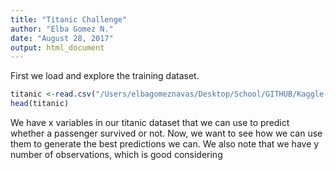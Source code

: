 ```yaml
---
title: "Titanic Challenge"
author: "Elba Gomez N."
date: "August 28, 2017"
output: html_document
---
```

First we load and explore the training dataset.
```r
titanic <-read.csv("/Users/elbagomeznavas/Desktop/School/GITHUB/Kaggle-Practice/Titanic/train.csv")
head(titanic) 
```
We have x variables in our titanic dataset that we can use to predict whether a passenger survived or not. Now, we want to see how we can use them to generate the best predictions we can. We also note that we have y number of observations, which is good considering 


